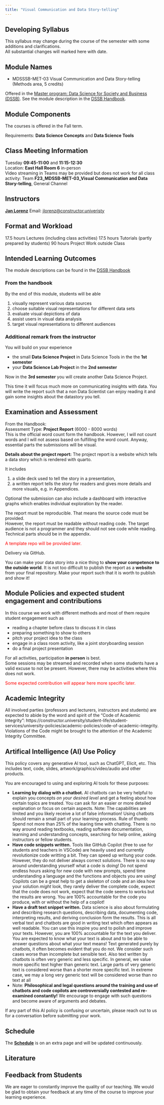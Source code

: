 ```yaml
---
title: "Visual Communication and Data Story-telling"
---
```


:::{.callout-important collapse=false appearance='default' icon=true}
## Developing Syllabus
This syllabus may change during the course of the semester with some additions and clarifications.   
All substantial changes will marked here with date. 
:::

## Module Names

- MDSSSB-MET-03 Visual Communication and Data Story-telling (Methods area, 5 credits)

Offered in the [Master program: Data Science for Society and Business (DSSB)](https://constructor.university/programs/graduate-education/data-science-for-society-business). See the module description in the [DSSB Handbook](https://constructor.university/sites/default/files/2023-09/DSSB_MSc_Handbook_16-08-2023_Track%20changes%20.pdf). 


## Module Components

The courses is offered in the Fall term. 

Requirements: **Data Science Concepts** and **Data Science Tools**

## Class Meeting Information

Tuesday **09:45-11:00** and **11:15-12:30**    
Location: **East Hall Room 6** in-person  
Video streaming in Teams may be provided but does not work for all class activity: Team **F23_MDSSB-MET-03_Visual Communication and Data Story-telling**, General Channel

## Instructors

[**Jan Lorenz**](http://janlo.de) Email: <jlorenz@constructor.univeristy>


## Format and Workload

17.5 hours Lectures (including class activities)
17.5 hours Tutorials (partly prepared by students)
90 hours Project Work outside Class


## Intended Learning Outcomes

The module descriptions can be found in the [DSSB Handbook](https://constructor.university/sites/default/files/2023-09/DSSB_MSc_Handbook_16-08-2023_Track%20changes%20.pdf)  

### From the handbook

By the end of this module, students will be able 

1. visually represent various data sources
2. choose suitable visual representations for different data sets
3. evaluate visual depictions of data
4. assist users in visual data analysis
5. target visual representations to different audiences

### Additional remark from the instructor

You will build on your experience 

- the small **Data Science Project** in Data Science Tools in the the **1st semester**
- your **Data Science Lab Project** in the **2nd semester**

Now in the **3rd semester** you will create another Data Science Project. 

This time it will focus much more on communicating insights with data. You will write the report such that a non Data Scientist can enjoy reading it and gain some insights about the datastory you tell. 


## Examination and Assessment

From the Handbook:\
Assessment Type: **Project Report** (6000 - 8000 words)    
This is the official word count form the handbook. However, I will not count words and I will not assess based on fulfilling the word count. Anyway, essential parts the submissions will be visual. 

**Details about the project report:** The project report is a website
which tells a data story which is rendered with quarto.   

It includes

1.  a slide deck used to tell the story in a presentation,
2.  a written report tells the story for readers and gives more details and more visuals, e.g. in Appendices.

Optional the submission can also include a dashboard with interactive graphs which enables individual
exploration by the reader.

The report must be reproducible. That means the source code must be provided.   
However, the report must be readable without reading code. The target audience is not a programmer and they should not see code while reading. Technical parts should be in the appendix. 

[A template repo will be provided later.]{style='color:red;'}

<!-- A potential structure and some notes are in the document `index.qmd` in your project's GitHub repository <https://github.com/JU-F22-MDSSB-MET-03/project-YOURNAMES>. Please also use the structure in this document when you produce the report with other tools.  -->

Delivery via GitHub.

:::{.callout-important}
You can make your data story into a nice thing to **show your competence to the outside world**. It is not too difficult to publish the report as a **website** from your final repository. Make your report such that it is worth to publish and show it!
:::


## Module Policies and expected student engagement and contributions {#sec-stud-contrib}

In this course we work with different methods and most of them require student engagement such as

- reading a chapter before class to discuss it in class
- preparing something to show to others
- pitch your project idea to the class
- engage in a class room activity, like a joint storyboarding session
- do a final project presentation

For all activities, participation **in person** is best.   
Some sessions may be streamed and recorded when some students have a valid excuse to not be present. However, there may be activities where this does not work. 

[Some expected contribution will appear here more specific later.]{style='color:red;'}


<!-- Instead of extensive required readings between classes all students are -->
<!-- to prepare some targeted contributions for the course. Many of these -->
<!-- will be steps on the way to the final project. All these contributions -->
<!-- are not graded, so you can focus on the content. Contributions will -->
<!-- probably include -->

<!-- 1.  A warm up individual [homework](hw-01-instr.qmd) with a large part is finding and showing some data visualizations you like and find interesting to your classmates.  -->
<!-- 2.  An introductory presentation of a certain class of visualizations. -->
<!--     The topic will be based on <https://www.data-to-viz.com>. The task -->
<!--     is to provide a use-file with these visualizations for all -->
<!--     participants and guide the class through. Thereby, technical issues -->
<!--     as well as the purpose, and good and bad use cases shall be -->
<!--     discussed.   -->
<!--     More information about [Student Topics](student-topics.qmd). -->
<!-- 3.  A short project pitch (3-5 minutes) with an idea for the final -->
<!--     project -->
<!-- 4.  An intermediate presentation of the project's data story -->
<!-- 5.  A final presentation of the project -->

<!-- All (except 1.) can be worked out in teams. -->

## Academic Integrity

All involved parties (professors and lecturers, instructors and students) are expected to abide by the word and spirit of the "Code of Academic Integrity": 
https://constructor.university/student-life/student-services/university-policies/academic-policies/code-of-academic-integrity. Violations of the Code might be brought to the attention of the Academic Integrity Committee.

## Artifical Intelligence (AI) Use Policy

This policy covers any generative AI tool, such as ChatGPT, Elicit, etc. This includes text, code, slides, artwork/graphics/video/audio and other products.

You are encouraged to using and exploring AI tools for these purposes: 

  - **Learning by dialog with a chatbot.** AI chatbots can be very helpful to explain you concepts *on your desired level* and get a feeling about how certain topics are treated. You can ask for an easier or more detailed explanation or focus on certain aspects. Note: The capabilities are limited and you likely receive a lot of false information! Using chatbots should remain a small part of your learning process. Rule of thumb: Spend not more than 25% of the learing time with chatting. There is no way around reading textbooks, reading software documentation, learning and understanding concepts, searching for help online, asking instructors or fellow students.
  - **Have code snippets written.** Tools like GitHub Copilot (free to use for students and teachers in VSCode) are heavily used and currently revolutionize code writting a bit. They can speed up writung your code. However, they do not deliver always correct solutions. There is no way around understanding yourself what a code is doing! Do not spend endless hours asking for new code with new prompts, spend time understanding a language and the functions and objects you are using! Copilots can be a great help to get a skeleton of code and an idea how your solution *might* look, they rarely deliver the complete code, expect that the code does not work, expect that the code seems to works but the results are wrong. You are 100% accountable for the code you produce, with or without the help of a copilot!
  - **Have a draft text snippet written.** Data science is also about formulating and describing research questions, describing data, documenting code, interpreting results, and deriving conclusion form the results. This is all verbal text and chatbots are good in writing text which often appears as well readable. You can use this inspire you and to polish and improve your texts. However, you are 100% accountable for the text you deliver. You are expected to know what your text is about and to be able to answer questions about what your text means! Text generated purely by chatbots, it often becomes evident that you do not. We consider such cases worse than incomplete but sensible text. Also text written by chatbots is often very generic and less specific. In general, we value more specific text higher than generic text. Large parts of very generic text is considered worse than a shorter more specific text. In extreme case, we may a long very generic text will be considered worse than no text at all
  - Note: **Philosophical and legal questions around the training and use of chatbots and code copilots are controversially contested and re-examined constantly!** We encourage to engage with such questions and become aware of arguments and debates.

If any part of this AI policy is confusing or uncertain, please reach out to us for a conversation before submitting your work.

## Schedule

The [**Schedule**](schedule.qmd) is on an extra page and will be updated continuously. 


## Literature




## Feedback from Students

We are eager to constantly improve the quality of our teaching. We would be glad to obtain your feedback at any time of the course to improve your learning experience.